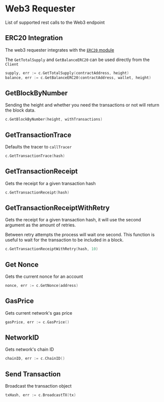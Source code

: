 # Web3 Requester

List of supported rest calls to the Web3 endpoint

## ERC20 Integration

The web3 requester integrates with the [`ERC20` module](/lib/smartcontract/erc20)

The `GetTotalSupply` and `GetBalanceERC20` can be used directly from the `Client`

```go
supply, err := c.GetTotalSupply(contractAddress, height)
balance, err := c.GetBalanceERC20(contractAddress, wallet, height)
```

## GetBlockByNumber

Sending the height and whether you need the transactions or not will return the block data.

```go
c.GetBlockByNumber(height, withTransactions)
```

## GetTransactionTrace

Defaults the tracer to `callTracer`

```go
c.GetTransactionTrace(hash)
```

## GetTransactionReceipt

Gets the receipt for a given transaction hash

```go
c.GetTransactionReceipt(hash)
```

## GetTransactionReceiptWithRetry

Gets the receipt for a given transaction hash, it will use the second argument as the amount of retries.

Between retry attempts the process will wait one second. This function is useful to wait for the transaction to be included in a block.

```go
c.GetTransactionReceiptWithRetry(hash, 10)
```

## Get Nonce

Gets the current nonce for an account

```go
nonce, err := c.GetNonce(address)
```

## GasPrice

Gets current network's gas price

```go
gasPrice, err := c.GasPrice()
```

## NetworkID

Gets network's chain ID

```go
chainID, err := c.ChainID()
```

## Send Transaction

Broadcast the transaction object

```go
txHash, err := c.BroadcastTX(tx)
```
